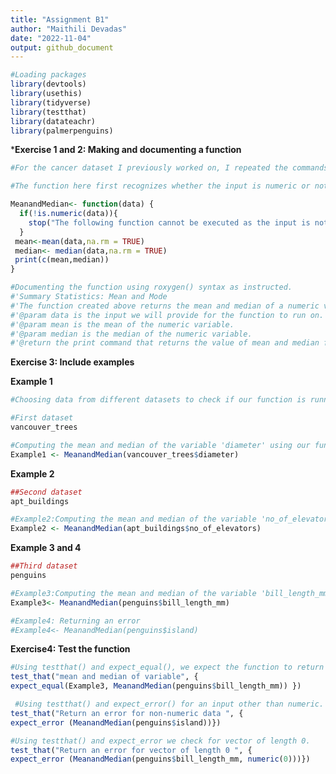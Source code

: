 ```yaml
---
title: "Assignment B1"
author: "Maithili Devadas"
date: "2022-11-04"
output: github_document
---
```


```r
#Loading packages 
library(devtools)
library(usethis)
library(tidyverse)
library(testthat)
library(datateachr)
library(palmerpenguins)
```

***Exercise 1 and 2: Making and documenting a function**
```r
#For the cancer dataset I previously worked on, I repeated the commands for making summary statistic tables multiple times for different variables. At the time, I did not know how to create a function. Thus, I would like to create a function that calculates a few summary statistics for example, the mean and the median for variables in my dataset.

#The function here first recognizes whether the input is numeric or not. If it is not numeric, R #returns with an error. If the input is numeric, the function computes its mean and median

MeanandMedian<- function(data) {
  if(!is.numeric(data)){
    stop("The following function cannot be executed as the input is not numeric")
  }
 mean<-mean(data,na.rm = TRUE)
 median<- median(data,na.rm = TRUE)
 print(c(mean,median))
}

#Documenting the function using roxygen() syntax as instructed. 
#'Summary Statistics: Mean and Mode
#'The function created above returns the mean and median of a numeric variable to the user.
#'@param data is the input we will provide for the function to run on. 
#'@param mean is the mean of the numeric variable.
#'@param median is the median of the numeric variable.
#'@return the print command that returns the value of mean and median for the chosen numeric variable or if the input is not numeric, it will return an error as defined.
```

**Exercise 3: Include examples**

**Example 1**
```r

#Choosing data from different datasets to check if our function is running. As stated in the function, the first value of the output is mean and the second is the median ie. print(c(mean,median))

#First dataset
vancouver_trees

#Computing the mean and median of the variable 'diameter' using our function MeanandMedian
Example1 <- MeanandMedian(vancouver_trees$diameter)
```
**Example 2**
```r
##Second dataset 
apt_buildings

#Example2:Computing the mean and median of the variable 'no_of_elevators' using our function MeanandMedian
Example2 <- MeanandMedian(apt_buildings$no_of_elevators)
```


**Example 3 and 4**
```r
##Third dataset
penguins

#Example3:Computing the mean and median of the variable 'bill_length_mm' using our function MeanandMedian
Example3<- MeanandMedian(penguins$bill_length_mm)
```

```r
#Example4: Returning an error
#Example4<- MeanandMedian(penguins$island)
```

**Exercise4: Test the function**
```r

#Using testthat() and expect_equal(), we expect the function to return the same output as Example3
test_that("mean and median of variable", {
expect_equal(Example3, MeanandMedian(penguins$bill_length_mm)) })

```

```r
 #Using testthat() and expect_error() for an input other than numeric.
test_that("Return an error for non-numeric data ", {
expect_error (MeanandMedian(penguins$island))})
```

```r
#Using testthat() and expect_error we check for vector of length 0.
test_that("Return an error for vector of length 0 ", {
expect_error (MeanandMedian(penguins$bill_length_mm, numeric(0)))})
```




